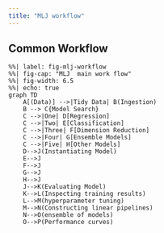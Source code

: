 ```yaml
---
title: "MLJ workflow"
---
```


##  Common Workflow

```mermaid
%%| label: fig-mlj-workflow
%%| fig-cap: "MLJ  main work flow"
%%| fig-width: 6.5
%%| echo: true
graph TD
    A[(Data)] -->|Tidy Data| B(Ingestion)
    B --> C{Model Search}
    C -->|One| D[Regression]
    C -->|Two| E[Classification]
    C -->|Three| F[Dimension Reduction]
    C -->|Four| G[Ensemble Models]
    C -->|Five| H[Other Models]
    D-->J(Instantiating Model)
    E-->J
    F-->J
    G-->J
    H-->J
    J-->K(Evaluating Model)
    K-->L(Inspecting training results)
    L-->M(hyperparameter tuning)
    M-->N(Constructing linear pipelines)
    N-->O(ensemble of models) 
    O-->P(Performance curves)
```